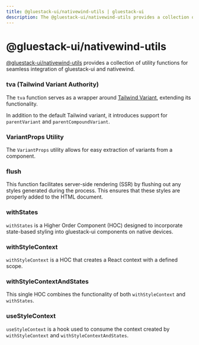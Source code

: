 ```yaml
---
title: @gluestack-ui/nativewind-utils | gluestack-ui
description: The @gluestack-ui/nativewind-utils provides a collection of utility function for your gluestack-ui components.
---
```



<Meta title="with-nativewind/Home/Getting Started/gluestack-ui-nativewind-utils" />

# @gluestack-ui/nativewind-utils

[@gluestack-ui/nativewind-utils](https://www.npmjs.com/package/@gluestack-ui/nativewind-utils) provides a collection of utility functions for seamless integration of gluestack-ui and nativewind.

### tva (Tailwind Variant Authority)

The `tva` function serves as a wrapper around [Tailwind Variant](https://www.tailwind-variants.org/), extending its functionality.

In addition to the default Tailwind variant, it introduces support for `parentVariant` and `parentCompoundVariant`.

### VariantProps Utility

The `VariantProps` utility allows for easy extraction of variants from a component.

### flush

This function facilitates server-side rendering (SSR) by flushing out any styles generated during the process. This ensures that these styles are properly added to the HTML document.

### withStates

`withStates` is a Higher Order Component (HOC) designed to incorporate state-based styling into gluestack-ui components on native devices.

### withStyleContext

`withStyleContext` is a HOC that creates a React context with a defined scope.

### withStyleContextAndStates

This single HOC combines the functionality of both `withStyleContext` and `withStates`.

### useStyleContext

`useStyleContext` is a hook used to consume the context created by `withStyleContext` and `withStyleContextAndStates`.

